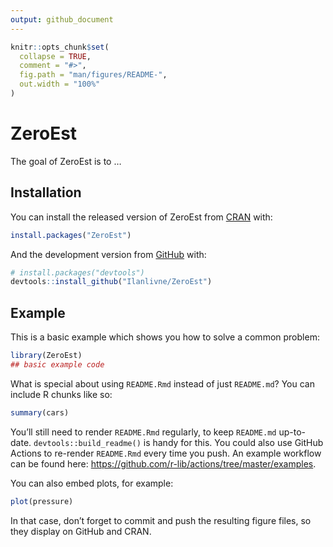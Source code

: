 ```yaml
---
output: github_document
---
```


<!-- README.md is generated from README.Rmd. Please edit that file -->

```r
knitr::opts_chunk$set(
  collapse = TRUE,
  comment = "#>",
  fig.path = "man/figures/README-",
  out.width = "100%"
)
```

# ZeroEst

<!-- badges: start -->
<!-- badges: end -->

The goal of ZeroEst is to ...

## Installation

You can install the released version of ZeroEst from [CRAN](https://CRAN.R-project.org) with:

``` r
install.packages("ZeroEst")
```

And the development version from [GitHub](https://github.com/) with:

``` r
# install.packages("devtools")
devtools::install_github("Ilanlivne/ZeroEst")
```
## Example

This is a basic example which shows you how to solve a common problem:

```r
library(ZeroEst)
## basic example code
```

What is special about using `README.Rmd` instead of just `README.md`? You can include R chunks like so:

```r
summary(cars)
```

You'll still need to render `README.Rmd` regularly, to keep `README.md` up-to-date. `devtools::build_readme()` is handy for this. You could also use GitHub Actions to re-render `README.Rmd` every time you push. An example workflow can be found here: <https://github.com/r-lib/actions/tree/master/examples>.

You can also embed plots, for example:

```r
plot(pressure)
```

In that case, don't forget to commit and push the resulting figure files, so they display on GitHub and CRAN.
